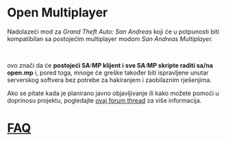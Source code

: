 # Open Multiplayer

Nadolazeći mod za _Grand Theft Auto: San Andreas_ koji će u potpunosti biti kompatibilan sa postojećim multiplayer modom _San Andreas Multiplayer._

<br />

ovo znači da će **postojeći SA:MP klijent i sve SA:MP skripte raditi sa/na open.mp** i, pored toga, mnoge će greške također biti ispravljene unutar serverskog softvera bez potrebe za hakiranjem i zaobilaznim rješenjima.

Ako se pitate kada je planirano javno objavljivanje ili kako možete pomoći u doprinosu projektu, pogledajte [ovaj forum thread](https://www.burgershot.gg/showthread.php?tid=99) za više informacija.

# [FAQ](/faq?lang=ba)
